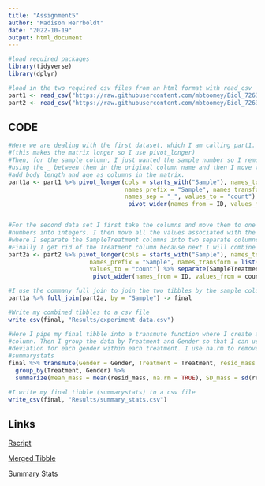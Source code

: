 ```yaml
---
title: "Assignment5"
author: "Madison Herrboldt"
date: "2022-10-19"
output: html_document
---
```

```r
#load required packages
library(tidyverse)
library(dplyr)
```


```r
#load in the two required csv files from an html format with read_csv
part1 <- read_csv("https://raw.githubusercontent.com/mbtoomey/Biol_7263/main/Data/assignment6part1.csv")
part2 <- read_csv("https://raw.githubusercontent.com/mbtoomey/Biol_7263/main/Data/assignment6part2.csv")
```


## CODE

```r
#Here we are dealing with the first dataset, which I am calling part1. First I want to take the column names and separate them into three different columns.
#(this makes the matrix longer so I use pivot_longer)
#Then, for the sample column, I just wanted the sample number so I remove the word sample and transform these values into integers. I separate the names by
#using the _ between them in the original column name and then I move the data to a column called count. After that I want to make the table wider and
#add body length and age as columns in the matrix.
part1a <- part1 %>% pivot_longer(cols = starts_with("Sample"), names_to = c("Sample", "Gender", "Treatment"), 
                                 names_prefix = "Sample", names_transform = list(Sample = as.integer), 
                                 names_sep = "_", values_to = "count") %>% 
                                  pivot_wider(names_from = ID, values_from = count)


#For the second data set I first take the columns and move them to one column named SampleTreatment. Then I remove the prefix of sample and turn the sample
#numbers into integers. I then move all the values associated with the former columns to a column called count. I pipe this tibble into a separate function
#where I separate the SampleTreatment columns into two separate columns: sample and treatment. I use pivot_wider to make the count column a mass column.
#Finally I get rid of the Treatment column because next I will combine the two tibbles and part1a already has a treatment column.
part2a <- part2 %>% pivot_longer(cols = starts_with("Sample"), names_to = c("SampleTreatment"), 
                       names_prefix = "Sample", names_transform = list(Sample = as.integer), 
                       values_to = "count") %>% separate(SampleTreatment, into = c("Sample", "Treatment"), convert = TRUE) %>% 
                        pivot_wider(names_from = ID, values_from = count) %>% select(-Treatment)

#I use the commany full join to join the two tibbles by the sample column
part1a %>% full_join(part2a, by = "Sample") -> final

#Write my combined tibbles to a csv file
write_csv(final, "Results/experiment_data.csv")

#Here I pipe my final tibble into a transmute function where I create a new tibble with gender and treatment info as well as a calculated residual mass
#column. Then I group the data by Treatment and Gender so that I can use the summarize function to make a tibble that calculates the mean mass and standard
#deviation for each gender within each treatment. I use na.rm to remove NAs before calculating these stats. I name this final tibble to the variable 
#summarystats
final %>% transmute(Gender = Gender, Treatment = Treatment, resid_mass = mass / body_length) %>% 
  group_by(Treatment, Gender) %>% 
  summarize(mean_mass = mean(resid_mass, na.rm = TRUE), SD_mass = sd(resid_mass, na.rm = TRUE)) -> summarystats

#I write my final tibble (summarystats) to a csv file
write_csv(final, "Results/summary_stats.csv")
```


## Links

[Rscript](Assignment5_rcode.R)

[Merged Tibble](Results/experiment_data.csv)

[Summary Stats](Results/summary_stats.csv)
